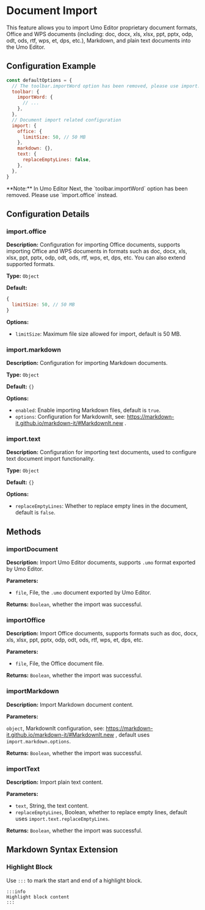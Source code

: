 
# Document Import

This feature allows you to import Umo Editor proprietary document formats, Office and WPS documents (including: doc, docx, xls, xlsx, ppt, pptx, odp, odt, ods, rtf, wps, et, dps, etc.), Markdown, and plain text documents into the Umo Editor.

## Configuration Example

```js {2-7}
const defaultOptions = {
  // The toolbar.importWord option has been removed, please use import.office instead
  toolbar: {
    importWord: { 
      // ...
    },
  },
  // Document import related configuration
  import: {
    office: {
      limitSize: 50, // 50 MB
    },
    markdown: {},
    text: {
      replaceEmptyLines: false,
    },
  },
}
```
<Callout type="error" emoji="❗">
**Note:** In Umo Editor Next, the `toolbar.importWord` option has been removed. Please use `import.office` instead.
</Callout>

## Configuration Details

### import.office

**Description:** Configuration for importing Office documents, supports importing Office and WPS documents in formats such as doc, docx, xls, xlsx, ppt, pptx, odp, odt, ods, rtf, wps, et, dps, etc. You can also extend supported formats.

**Type:** `Object`

**Default:**

```js
{
  limitSize: 50, // 50 MB
}
```

**Options:**

- `limitSize`: Maximum file size allowed for import, default is 50 MB.

### import.markdown

**Description:** Configuration for importing Markdown documents.

**Type:** `Object`

**Default:** `{}`

**Options:**

- `enabled`: Enable importing Markdown files, default is `true`.
- `options`: Configuration for MarkdownIt, see: https://markdown-it.github.io/markdown-it/#MarkdownIt.new .

### import.text

**Description:** Configuration for importing text documents, used to configure text document import functionality.

**Type:** `Object`

**Default:** `{}`

**Options:**

- `replaceEmptyLines`: Whether to replace empty lines in the document, default is `false`.

## Methods

### importDocument

**Description:** Import Umo Editor documents, supports `.umo` format exported by Umo Editor.

**Parameters:**

- `file`, File, the `.umo` document exported by Umo Editor.

**Returns:** `Boolean`, whether the import was successful.

### importOffice

**Description:** Import Office documents, supports formats such as doc, docx, xls, xlsx, ppt, pptx, odp, odt, ods, rtf, wps, et, dps, etc.

**Parameters:**

- `file`, File, the Office document file.

**Returns:** `Boolean`, whether the import was successful.

### importMarkdown

**Description:** Import Markdown document content.

**Parameters:**

`object`, MarkdownIt configuration, see: https://markdown-it.github.io/markdown-it/#MarkdownIt.new , default uses `import.markdown.options`.

**Returns:** `Boolean`, whether the import was successful.

### importText

**Description:** Import plain text content.

**Parameters:**

- `text`, String, the text content.
- `replaceEmptyLines`, Boolean, whether to replace empty lines, default uses `import.text.replaceEmptyLines`.

**Returns:** `Boolean`, whether the import was successful.

## Markdown Syntax Extension

### Highlight Block

Use `:::` to mark the start and end of a highlight block.

```
:::info
Highlight block content
:::
```